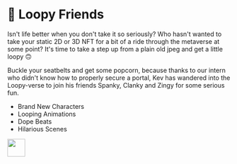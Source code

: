 
# 🚙 Loopy Friends

Isn't life better when you don't take it so seriously? Who hasn't wanted to take your static 2D or 3D NFT for a bit of a ride through the metaverse at some point? 
It's time to take a step up from a plain old jpeg and get a little loopy 🙃

Buckle your seatbelts and get some popcorn, because thanks to our intern who didn't know how to properly secure a portal, Kev has wandered into the Loopy-verse to join his friends Spanky, Clanky and Zingy for some serious fun.

* Brand New Characters
* Looping Animations
* Dope Beats
* Hilarious Scenes

<img src="https://media2.giphy.com/media/w331aIxpSGbLFvpr7B/giphy.gif?cid=790b7611f329bb7f4ee0592401d4bb7e6bb816df28023334&rid=giphy.gif" width="40" height="40" />

